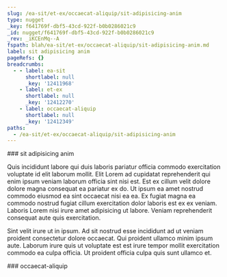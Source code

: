 ```yaml
---
slug: /ea-sit/et-ex/occaecat-aliquip/sit-adipisicing-anim
type: nugget
_key: f641769f-dbf5-43cd-922f-b0b0286021c9
_id: nugget/f641769f-dbf5-43cd-922f-b0b0286021c9
_rev: _iKCEnMq--A
fspath: blah/ea-sit/et-ex/occaecat-aliquip/sit-adipisicing-anim.md
label: sit adipisicing anim
pageRefs: {}
breadcrumbs:
  - - label: ea-sit
      shortlabel: null
      _key: '12411968'
    - label: et-ex
      shortlabel: null
      _key: '12412270'
    - label: occaecat-aliquip
      shortlabel: null
      _key: '12412349'
paths:
  - /ea-sit/et-ex/occaecat-aliquip/sit-adipisicing-anim
---
```


<NuggetArea>
<Nugget slug="/ea-sit/et-ex/occaecat-aliquip/sit-adipisicing-anim" type="nugget" _key="f641769f-dbf5-43cd-922f-b0b0286021c9" _id="nugget/f641769f-dbf5-43cd-922f-b0b0286021c9" _rev="_iKCEnMq--A" fspath="blah/ea-sit/et-ex/occaecat-aliquip/sit-adipisicing-anim.md" label="sit adipisicing anim" paths="/ea-sit/et-ex/occaecat-aliquip/sit-adipisicing-anim">
<NuggetBody>
### sit adipisicing anim

Quis incididunt labore qui duis laboris pariatur officia commodo exercitation voluptate id elit laborum mollit. Elit Lorem ad cupidatat reprehenderit qui enim ipsum veniam laborum officia sint nisi est. Est ex cillum velit dolore dolore magna consequat ea pariatur ex do. Ut ipsum ea amet nostrud commodo eiusmod ea sint occaecat nisi ea ea. Ex fugiat magna ea commodo nostrud fugiat cillum exercitation dolor laboris est ex ex veniam. Laboris Lorem nisi irure amet adipisicing ut labore. Veniam reprehenderit consequat aute quis exercitation.

Sint velit irure ut in ipsum. Ad sit nostrud esse incididunt ad ut veniam proident consectetur dolore occaecat. Qui proident ullamco minim ipsum aute. Laborum irure quis ut voluptate est est irure tempor mollit exercitation commodo ea culpa officia. Ut proident officia culpa quis sunt ullamco et.

</NuggetBody>
<Breadcrumbs>
<Crumbs>
<Crumb _key="12411968" label="ea-sit" /><Crumb _key="12412270" label="et-ex" /><Crumb _key="12412349" label="occaecat-aliquip" />
</Crumbs>
</Breadcrumbs>
</Nugget>

<NuggetsInbound>
</NuggetsInbound>
<NuggetsOutbound>
</NuggetsOutbound>
</NuggetArea>
<PassagesInbound>
<Passage direction="inbound" type="passage" _key="12412349" _id="passage/12412349" _rev="_iKCEnMm--B" label="occaecat-aliquip" passage="occaecat-aliquip" fspath="blah/ea-sit/et-ex/occaecat-aliquip" paths="/ea-sit/et-ex/occaecat-aliquip" slug="/ea-sit/et-ex/occaecat-aliquip">
<NuggetBody>
### occaecat-aliquip

</NuggetBody>
<Breadcrumbs>
<Crumbs>
<Crumb _key="12411968" label="ea-sit" /><Crumb _key="12412270" label="et-ex" />
</Crumbs>
</Breadcrumbs>
</Passage>

</PassagesInbound>
<PassagesOutbound>
</PassagesOutbound>
